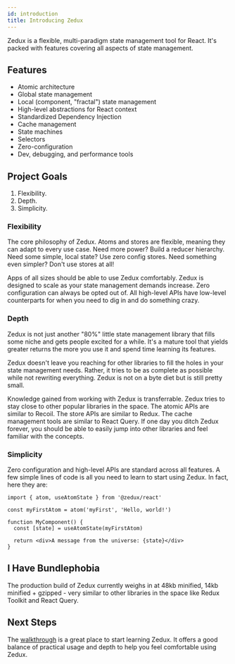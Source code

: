 ```yaml
---
id: introduction
title: Introducing Zedux
---
```


Zedux is a flexible, multi-paradigm state management tool for React. It's packed with features covering all aspects of state management.

## Features

- Atomic architecture
- Global state management
- Local (component, "fractal") state management
- High-level abstractions for React context
- Standardized Dependency Injection
- Cache management
- State machines
- Selectors
- Zero-configuration
- Dev, debugging, and performance tools

## Project Goals

1. Flexibility.
2. Depth.
3. Simplicity.

### Flexibility

The core philosophy of Zedux. Atoms and stores are flexible, meaning they can adapt to every use case. Need more power? Build a reducer hierarchy. Need some simple, local state? Use zero config stores. Need something even simpler? Don't use stores at all!

Apps of all sizes should be able to use Zedux comfortably. Zedux is designed to scale as your state management demands increase. Zero configuration can always be opted out of. All high-level APIs have low-level counterparts for when you need to dig in and do something crazy.

### Depth

Zedux is not just another "80%" little state management library that fills some niche and gets people excited for a while. It's a mature tool that yields greater returns the more you use it and spend time learning its features.

Zedux doesn't leave you reaching for other libraries to fill the holes in your state management needs. Rather, it tries to be as complete as possible while not rewriting everything. Zedux is not on a byte diet but is still pretty small.

Knowledge gained from working with Zedux is transferrable. Zedux tries to stay close to other popular libraries in the space. The atomic APIs are similar to Recoil. The store APIs are similar to Redux. The cache management tools are similar to React Query. If one day you ditch Zedux forever, you should be able to easily jump into other libraries and feel familiar with the concepts.

### Simplicity

Zero configuration and high-level APIs are standard across all features. A few simple lines of code is all you need to learn to start using Zedux. In fact, here they are:

```tsx
import { atom, useAtomState } from '@zedux/react'

const myFirstAtom = atom('myFirst', 'Hello, world!')

function MyComponent() {
  const [state] = useAtomState(myFirstAtom)

  return <div>A message from the universe: {state}</div>
}
```

## I Have Bundlephobia

The production build of Zedux currently weighs in at 48kb minified, 14kb minified + gzipped - very similar to other libraries in the space like Redux Toolkit and React Query.

## Next Steps

The [walkthrough](../walkthrough/quick-start) is a great place to start learning Zedux. It offers a good balance of practical usage and depth to help you feel comfortable using Zedux.
